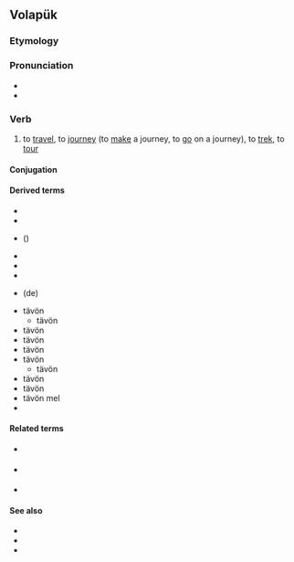 {{also|távon}}
==Volapük==

===Etymology===
{{suffix|täv|ön|lang=vo}}

===Pronunciation===
* {{IPA|[tɛ.ˈvøn]|lang=vo}}
* {{hyphenation|tä|vön|lang=vo}}

===Verb===
{{head|vo|verb}}

# {{lb|vo|intransitive}} to [[travel]], to [[journey]] (to [[make]] a journey, to [[go]] on a journey), to [[trek]], to [[tour]]

====Conjugation====
{{vo-conj|intr=yes}}

====Derived terms====
* {{l|vo|beletävön}}
* {{l|vo|betävön}}
* {{l|vo|detävön}} ({{l|vo|de}})
* {{l|vo|kostävön}}
* {{l|vo|letävön}}
* {{l|vo|lütävön}}
* {{l|vo|motävön}} (de)
* tävön {{l|vo|ini}}
** tävön {{l|vo|ini}} {{l|vo|Jveizän}}
* tävön {{l|vo|isio}}
* tävön {{l|vo|lomio}}
* tävön {{l|vo|love}} {{l|vo|mel}}
* tävön {{l|vo|lü}}
** tävön {{l|vo|lü}} {{l|vo|Jveizän}}
* tävön {{l|vo|melo}}
* tävön {{l|vo|pöfio}}
* tävön {{l|vo|su}} mel
* {{l|vo|zütävön}}

====Related terms====
* {{l|vo|binön}} {{l|vo|tävöl}}
* {{l|vo|no}} {{l|vo|pebeletävöl}}
* {{l|vo|täv}}

====See also====
* {{l|vo|tev}}
* {{l|vo|tevan}}
* {{l|vo|tevön}}